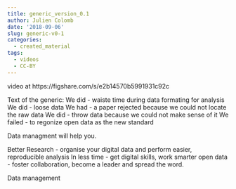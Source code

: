 ```yaml
---
title: generic_version_0.1
author: Julien Colomb
date: '2018-09-06'
slug: generic-v0-1
categories:
  - created_material
tags:
  - videos
  - CC-BY
---
```


video at https://figshare.com/s/e2b14570b5991931c92c

Text of the generic:
We did - waiste time during data formating for analysis
We did - loose data
We had - a paper rejected because we could not locate the raw data
We did - throw data because we could not make sense of it
We failed - to regonize open data as the new standard

Data managment will help you.

Better Research - organise your digital data and perform easier, reproducible analysis 
In less time - get digital skills, work smarter
open data - foster collaboration, become a leader and spread the word.

Data management
